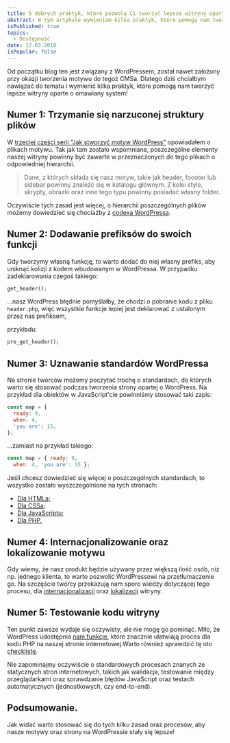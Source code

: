 ```yaml
---
title: 5 dobrych praktyk, które pozwolą Ci tworzyć lepsze witryny oparte o WordPress
abstract: W tym artykule wymieniam kilka praktyk, które pomogą nam tworzyć lepsze witryny oparte o system WordPress!
isPublished: true
topics:
  - Dostępność
date: 12.03.2018
isPopular: false
---
```


Od początku blog ten jest związany z WordPressem, został nawet założony przy okazji tworzenia motywu do tegoż CMSa. Dlatego dziś chciałbym nawiązać do tematu i wymienić kilka praktyk, które pomogą nam tworzyć lepsze witryny oparte o omawiany system!

## Numer 1: Trzymanie się narzuconej struktury plików

W [trzeciej części serii “Jak stworzyć motyw WordPress”](./jak-stworzyc-motyw-wordpress-003) opowiadałem o plikach motywu. Tak jak tam zostało wspomniane, poszczególne elementy naszej witryny powinny być zawarte w przeznaczonych do tego plikach o odpowiedniej hierarchii.

> Dane, z których składa się nasz motyw, takie jak header, foooter lub sidebar powinny znaleźć się w katalogu głównym. Z kolei style, skrypty, obrazki oraz inne tego typu powinny posiadać własny folder.

Oczywiście tych zasad jest więcej, o hierarchii poszczególnych plików możemy dowiedzieć się chociażby z [codexa WordPressa](https://developer.wordpress.org/themes/basics/template-hierarchy/).

## Numer 2: Dodawanie prefiksów do swoich funkcji

Gdy tworzymy własną funkcję, to warto dodać do niej własny prefiks, aby uniknąć kolizji z kodem wbudowanym w WordPressa. W przypadku zadeklarowania czegoś takiego:

```php
get_header();
```

...nasz WordPress błędnie pomyślałby, że chodzi o pobranie kodu z pliku `header.php`, więc wszystkie funkcje lepiej jest deklarować z ustalonym przez nas prefiksem,

przykładu:

```php
pre_get_header();
```

## Numer 3: Uznawanie standardów WordPressa

Na stronie twórców możemy poczytać trochę o standardach, do których warto się stosować podczas tworzenia strony opartej o WordPress. Na przykład dla obiektów w JavaScript'cie powinniśmy stosować taki zapis:

```js
const map = {
  ready: 9,
  when: 4,
  'you are': 15,
};
```

…zamiast na przykład takiego:

```js
const map = { ready: 9, 
  when: 4, 'you are': 15 };
```

Jeśli chcesz dowiedzieć się więcej o poszczególnych standardach, to wszystko zostało wyszczególnione na tych stronach:

- [Dla HTMLa;](https://developer.wordpress.org/coding-standards/wordpress-coding-standards/html/)
- [Dla CSSa;](https://developer.wordpress.org/coding-standards/wordpress-coding-standards/css/)
- [Dla JavaScriptu;](https://developer.wordpress.org/coding-standards/wordpress-coding-standards/javascript/)
- [Dla PHP.](https://developer.wordpress.org/coding-standards/wordpress-coding-standards/php/)

## Numer 4: Internacjonalizowanie oraz lokalizowanie motywu

Gdy wiemy, że nasz produkt będzie używany przez większą ilość osób, niż np. jednego klienta, to warto pozwolić WordPressowi na przetłumaczenie go. Na szczęście twórcy przekazują nam sporo wiedzy dotyczącej tego procesu, dla [internacjonalizacji](https://developer.wordpress.org/themes/functionality/internationalization/) oraz [lokalizacji](https://developer.wordpress.org/themes/functionality/localization/) witryny.

## Numer 5: Testowanie kodu witryny

Ten punkt zawsze wydaje się oczywisty, ale nie mogę go pominąć. Miło, że WordPress udostępnia [nam funkcje](https://codex.wordpress.org/Debugging_in_WordPress), które znacznie ułatwiają proces dla kodu PHP na naszej stronie internetowej.Warto również sprawdzić tę oto [checklistę](https://codex.wordpress.org/Theme_Development_Checklist).

Nie zapominajmy oczywiście o standardowych procesach znanych ze statycznych stron internetowych, takich jak walidacja, testowanie między przeglądarkami oraz sprawdzanie błędów JavaScript oraz testach automatycznych (jednostkowych, czy end-to-end).

## Podsumowanie.

Jak widać warto stosować się do tych kilku zasad oraz procesów, aby nasze motywy oraz strony na WordPressie stały się lepsze!
